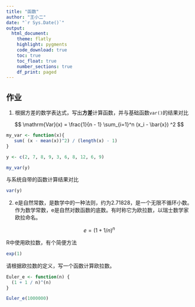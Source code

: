 ```yaml
---
title: "函数"
author: "王小二"
date: "`r Sys.Date()`"
output: 
  html_document:
    theme: flatly
    highlight: pygments
    code_download: true
    toc: true
    toc_float: true
    number_sections: true
    df_print: paged
---
```



## 作业

1. 根据方差的数学表达式，写出**方差**计算函数，并与基础函数`var()`的结果对比

$$
\mathrm{Var}(x) = \frac{1}{n - 1} \sum_{i=1}^n (x_i - \bar{x}) ^2 
$$
```r
my_var <- function(x){
   sum( (x - mean(x))^2) / (length(x) - 1)
}

y <- c(2, 7, 8, 9, 3, 6, 8, 12, 6, 9)

my_var(y)
```

与系统自带的函数计算结果对比
```r
var(y)
```



2. e是自然常数，是数学中的一种法则，约为2.71828，是一个无限不循环小数。作为数学常数，e是自然对数函数的底数。有时称它为欧拉数，以瑞士数学家欧拉命名。


$$
e=(1+1/n)^n
$$

R中使用欧拉数，有个简便方法
```r
exp(1)
```

请根据欧拉数的定义，写一个函数计算欧拉数。

```r
Euler_e <- function(n) {
  (1 + 1 / n)^(n)
}

Euler_e(1000000)
```



